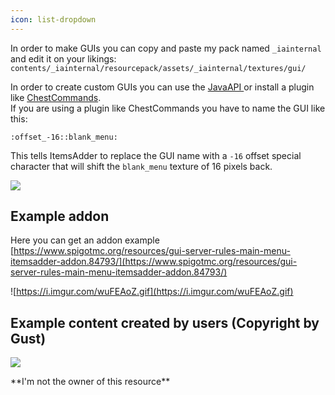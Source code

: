 ```yaml
---
icon: list-dropdown
---
```


In order to make GUIs you can copy and paste my pack named `_iainternal` and edit it on your likings:\
`contents/_iainternal/resourcepack/assets/_iainternal/textures/gui/`

In order to create custom GUIs you can use the [JavaAPI ](/../developers/java-api/huds-guis-images-and-more)or install a plugin like [ChestCommands](https://dev.bukkit.org/projects/chest-commands).\
If you are using a plugin like ChestCommands you have to name the GUI like this:

```
:offset_-16::blank_menu:
```

This tells ItemsAdder to replace the GUI name with a `-16` offset special character that will shift the `blank_menu` texture of 16 pixels back.

![](</assets/images/immagine (107).png>)

## Example addon

Here you can get an addon example\
[https://www.spigotmc.org/resources/gui-server-rules-main-menu-itemsadder-addon.84793/](https://www.spigotmc.org/resources/gui-server-rules-main-menu-itemsadder-addon.84793/)

![https://i.imgur.com/wuFEAoZ.gif](https://i.imgur.com/wuFEAoZ.gif)

## Example content created by users (Copyright by Gust)

![](</assets/images/immagine (102).png>)


<Warning>
**I'm not the owner of this resource**
</Warning>



<Card title="Hologram Guis 13 Logo Menu Graphics.21017" icon="link" href="https://builtbybit.com/resources/hologram-guis-13-logo-menu-graphics.21017/" horizontal></Card>

